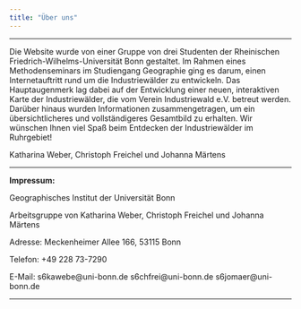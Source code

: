 ```yaml
---
title: "Über uns"
---
```


***

Die Website wurde von einer Gruppe von drei Studenten der Rheinischen Friedrich-Wilhelms-Universität Bonn gestaltet. Im Rahmen eines Methodenseminars im Studiengang Geographie ging es darum, einen Internetauftritt rund um die Industriewälder zu entwickeln. Das Hauptaugenmerk lag dabei auf der Entwicklung einer neuen, interaktiven Karte der Industriewälder, die vom Verein Industriewald e.V. betreut werden. Darüber hinaus wurden Informationen zusammengetragen, um ein übersichtlicheres und vollständigeres Gesamtbild zu erhalten. Wir wünschen Ihnen viel Spaß beim Entdecken der Industriewälder im Ruhrgebiet!

Katharina Weber, Christoph Freichel und Johanna Märtens 

***

**Impressum:**

Geographisches Institut der Universität Bonn

Arbeitsgruppe von Katharina Weber, Christoph Freichel und Johanna Märtens

Adresse: Meckenheimer Allee 166, 53115 Bonn

Telefon: +49 228 73-7290

E-Mail: s6kawebe@uni-bonn.de s6chfrei@uni-bonn.de s6jomaer@uni-bonn.de

***